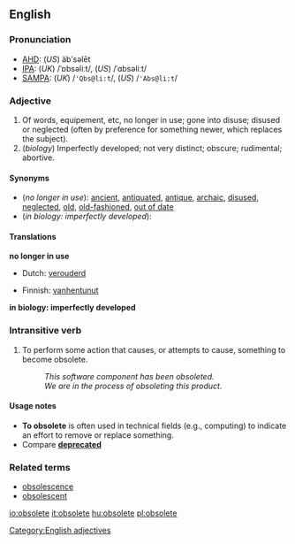 ==English==
===Pronunciation=== 
*[[w:AHD|AHD]]: (''US'') äbʹsəlēt
*[[w:IPA|IPA]]: (''UK'') /ˈɒbsəliːt/, (''US'') /ˈɑbsəliːt/
*[[w:SAMPA|SAMPA]]: (''UK'') /<tt>'Qbs@li:t</tt>/, (''US'') /<tt>'Abs@li:t</tt>/

===Adjective===
{{en-adj-more}}

#Of words, equipement, etc, no longer in use; gone into disuse; disused or neglected (often by preference for something newer, which replaces the subject).<!-- Often applied to words, writings, or observances.-->
#(''biology'') Imperfectly developed; not very distinct; obscure; rudimental; abortive.
<!--no different from the first sense:
#{{computing}} Of [[hardware]] or [[software]], no longer used, developed, sold, or supported -- primarily due to a preferred or recommended replacement. The connotation is that the subject is so old that it is essentially worthless.
-->

==== Synonyms ====
*(''no longer in use''): [[ancient]], [[antiquated]], [[antique]], [[archaic]], [[disused]], [[neglected]], [[old]], [[old-fashioned]], [[out of date]]
*(''in biology: imperfectly developed''):

==== Translations ====
'''no longer in use'''
{{top}}
*Dutch: [[verouderd]]
{{mid}}
*Finnish: [[vanhentunut]]
{{bottom}}

'''in biology: imperfectly developed'''
{{top}}
{{mid}}
{{bottom}}

===Intransitive verb===
{{en-infl-reg-other-e|obsolet|e||}}

#To perform some action that causes, or attempts to cause, something to become obsolete.
#:''This software component has been obsoleted.''
#:''We are in the process of obsoleting this product.''

====Usage notes====
*'''To obsolete''' is often used in technical fields (e.g., computing) to indicate an effort to remove or replace something.
*Compare '''[[deprecated]]'''<!--note that "deprecated" means "disapproved of"-->

===Related terms===
*[[obsolescence]]
*[[obsolescent]]

[[Category:English adjectives]]

[[io:obsolete]]
[[it:obsolete]]
[[hu:obsolete]]
[[pl:obsolete]]